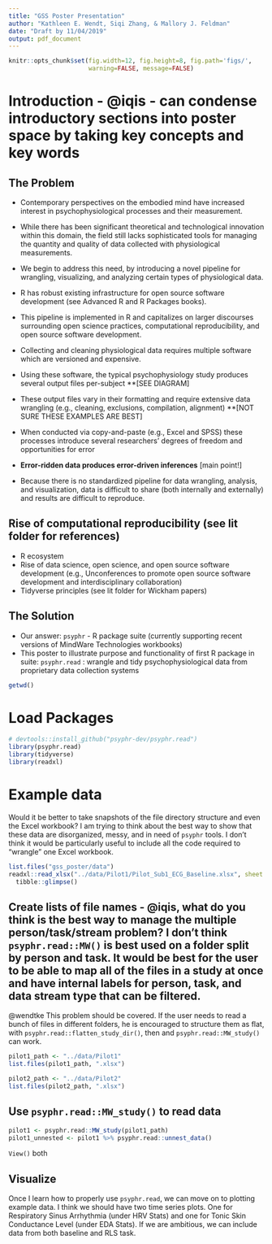 ```yaml
---
title: "GSS Poster Presentation"
author: "Kathleen E. Wendt, Siqi Zhang, & Mallory J. Feldman"
date: "Draft by 11/04/2019"
output: pdf_document
---
```


```r
knitr::opts_chunk$set(fig.width=12, fig.height=8, fig.path='figs/',
                      warning=FALSE, message=FALSE)
```

# Introduction - @iqis - can condense introductory sections into poster space by taking key concepts and key words 

## The Problem

- Contemporary perspectives on the embodied mind have increased interest in psychophysiological processes and their measurement.
- While there has been significant theoretical and technological innovation within this domain, the field still lacks sophisticated tools for managing the quantity and quality of data collected with physiological measurements.
- We begin to address this need, by introducing a novel pipeline for wrangling, visualizing, and analyzing certain types of physiological data.
- R has robust existing infrastructure for open source software development (see Advanced R and R Packages books).
- This pipeline is implemented in R and capitalizes on larger discourses surrounding open science practices, computational reproducibility, and open source software development.

- Collecting and cleaning physiological data requires multiple software which are versioned and expensive.
- Using these software, the typical psychophysiology study produces several output files per-subject **[SEE DIAGRAM]
- These output files vary in their formatting and require extensive data wrangling (e.g., cleaning, exclusions, compilation, alignment) **[NOT SURE THESE EXAMPLES ARE BEST] 
- When conducted via copy-and-paste (e.g., Excel and SPSS) these processes introduce several researchers' degrees of freedom and opportunities for error 
- **Error-ridden data produces error-driven inferences** [main point!]
- Because there is no standardized pipeline for data wrangling, analysis, and visualization, data is difficult to share (both internally and externally) and results are difficult to reproduce.

## Rise of computational reproducibility (see lit folder for references)

- R ecosystem
- Rise of data science, open science, and open source software development (e.g., Unconferences to promote open source software development and interdisciplinary collaboration)
- Tidyverse principles (see lit folder for Wickham papers)

## The Solution 

- Our answer: `psyphr` - R package suite (currently supporting recent versions of MindWare Technologies workbooks)
- This poster to illustrate purpose and functionality of first R package in suite: `psyphr.read` : wrangle and tidy psychophysiological data from proprietary data collection systems

```r
getwd()
```


# Load Packages

```r
# devtools::install_github("psyphr-dev/psyphr.read")
library(psyphr.read)
library(tidyverse)
library(readxl)
```

# Example data

Would it be better to take snapshots of the file directory structure and even the Excel workbook? I am trying to think about the best way to show that these data are disorganized, messy, and in need of `psyphr` tools. I don't think it would be particularly useful to include all the code required to "wrangle" one Excel workbook.


```r
list.files("gss_poster/data")
readxl::read_xlsx("../data/Pilot1/Pilot_Sub1_ECG_Baseline.xlsx", sheet = 1) %>%
  tibble::glimpse()
```

## Create lists of file names - @iqis, what do you think is the best way to manage the multiple person/task/stream problem? I don't think `psyphr.read::MW()` is best used on a folder split by person and task. It would be best for the user to be able to map all of the files in a study at once and have internal labels for person, task, and data stream type that can be filtered.

@wendtke This problem should be covered. If the user needs to read a bunch of files in different folders, he is encouraged to structure them as flat, with `psyphr.read::flatten_study_dir()`, then and `psyphr.read::MW_study()` can work.

```r
pilot1_path <- "../data/Pilot1"
list.files(pilot1_path, ".xlsx")
```

```r
pilot2_path <- "../data/Pilot2"
list.files(pilot2_path, ".xlsx")
```

## Use `psyphr.read::MW_study()` to read data 

```r
pilot1 <- psyphr.read::MW_study(pilot1_path)
pilot1_unnested <- pilot1 %>% psyphr.read::unnest_data()
```

`View()` both

## Visualize 

Once I learn how to properly use `psyphr.read`, we can move on to plotting example data. I think we should have two time series plots. One for Respiratory Sinus Arrhythmia (under HRV Stats) and one for Tonic Skin Conductance Level (under EDA Stats). If we are ambitious, we can include data from both baseline and RLS task.


